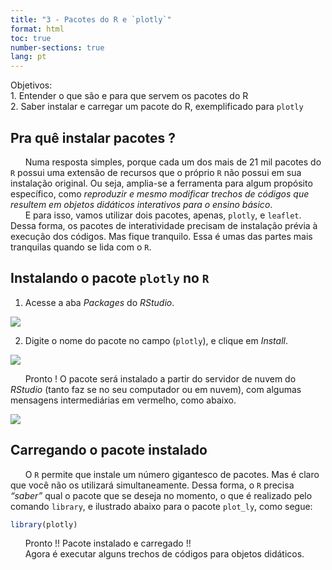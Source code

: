 ```yaml
---
title: "3 - Pacotes do R e `plotly`"
format: html
toc: true
number-sections: true
lang: pt
---
```



<div class = "reminder-objetivos">
Objetivos:\
  1. Entender o que são e para que servem os pacotes do R\
  2. Saber instalar e carregar um pacote do R, exemplificado para `plotly`
</div>




## Pra quê instalar pacotes ?

|       Numa resposta simples, porque cada um dos mais de 21 mil pacotes do `R` possui uma extensão de recursos que o próprio `R` não possui em sua instalação original. Ou seja, amplia-se a ferramenta para algum propósito específico, como *reproduzir e mesmo modificar trechos de códigos que resultem em objetos didáticos interativos para o ensino básico*. 

|       E para isso, vamos utilizar dois pacotes, apenas, `plotly`, e `leaflet`. Dessa forma, os pacotes de interatividade precisam de instalação prévia à execução dos códigos. Mas fique tranquilo. Essa é umas das partes mais tranquilas quando se lida com o `R`.


## Instalando o pacote `plotly` no `R` 


1.  Acesse a aba *Packages* do *RStudio*.

![](pacotes.rstudio.png)


2.  Digite o nome do pacote no campo (`plotly`), e clique em *Install*.

![](pacotes.plotly.png)

|       Pronto ! O pacote será instalado a partir do servidor de nuvem do *RStudio* (tanto faz se no seu computador ou em nuvem), com algumas mensagens intermediárias em vermelho, como abaixo.

![](pacotes.msg.png)

## Carregando o pacote instalado

|       O `R` permite que instale um número gigantesco de pacotes. Mas é claro que você não os utilizará simultaneamente. Dessa forma, o `R` precisa *"saber"* qual o pacote que se deseja no momento, o que é realizado pelo comando `library`, e ilustrado abaixo para o pacote `plot_ly`, como segue:

```r
library(plotly)
```

|       Pronto !! Pacote instalado e carregado !! 
|       Agora é executar alguns trechos de códigos para objetos didáticos.

